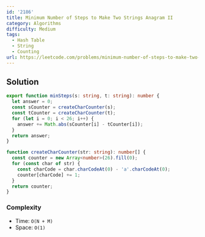 ```yaml
---
id: '2186'
title: Minimum Number of Steps to Make Two Strings Anagram II
category: Algorithms
difficulty: Medium
tags:
  - Hash Table
  - String
  - Counting
url: https://leetcode.com/problems/minimum-number-of-steps-to-make-two-strings-anagram-ii
---
```


## Solution

```typescript filename="solution.ts" copy
export function minSteps(s: string, t: string): number {
  let answer = 0;
  const sCounter = createCharCounter(s);
  const tCounter = createCharCounter(t);
  for (let i = 0; i < 26; i++) {
    answer += Math.abs(sCounter[i] - tCounter[i]);
  }
  return answer;
}

function createCharCounter(str: string): number[] {
  const counter = new Array<number>(26).fill(0);
  for (const char of str) {
    const charCode = char.charCodeAt(0) - 'a'.charCodeAt(0);
    counter[charCode] += 1;
  }
  return counter;
}
```

### Complexity

- Time: `O(N + M)`
- Space: `O(1)`
